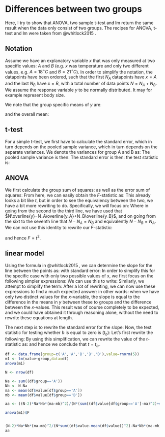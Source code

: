 # Differences between two groups
Here, I try to show that ANOVA, two sample t-test and lm return the same result when the data only consist of two groups. The recipes for ANOVA, t-test and lm were taken from @whitlock2015 .

## Notation
Assume we have an explanatory variable $x$ that was only measured at two specific values: $A$ and $B$ (e.g. $x$ was temperature and only two different values, e.g. $A=18^\circ C$ and $B=21^\circ C$). In order to simplify the notation, the datapoints have been ordered, such that the first $N_A$ datapoints have $x=A$ and the last $N_B$ have $x=B$, with a total number of data points $N=N_A+N_B$. We assume the response variable $y$ to be normally distributed. It may for example represent body size. 

We note that the group specific means of $y$ are:
\begin{equation}
\overline{y_A} = \frac{1}{N_A}\sum_{i=1}^{N_A} y_i
\end{equation}


\begin{equation}
\overline{y_B} = \frac{1}{N_B}\sum_{i=N_A+1}^{N} y_i
\end{equation}
and the overall mean:

\begin{equation}
\overline{y} = \frac{1}{N}\sum_{i=1}^{N} y_i
\end{equation}

## t-test
For a simple t-test, we first have to calculate the standard error, which in turn depends on the pooled sample variance, which in turn depends on the separate variances. We denote the variances for group A and B as:
\begin{align}
s_A^2 &= \sum_{i=1}^{N_A}\frac{(y_i-\overline{y_A})^2}{N_A-1} \\
s_B^2 &= \sum_{i=N_A+1}^{N_B}\frac{(y_i-\overline{y_B})^2}{N_B-1}
\end{align}
The pooled sample variance is then:
\begin{equation}
s_p^2 = \frac{\text{df}_As_A^2 + \text{df}_Bs_B^2}{\text{df}_A+\text{df}_B} = \frac{\sum_{i=1}^{N_A}(N_A-1)\frac{(y_i-\overline{y_A})^2}{N_A-1} + \sum_{i=N_A+1}^{N_B}(N_B-1)\frac{(y_i-\overline{y_B})^2}{N_B-1} }{N - 2}
\end{equation}
The standard error is then:
\begin{equation}
\text{SE}_{\overline{y_A}-\overline{y_B}} = \sqrt{s_p^2\left(\frac{1}{N_A}+\frac{1}{N_B}\right)} = \sqrt{\frac{\sum_{i=1}^{N_A}(y_i-\overline{y_A})^2 + \sum_{i=N_A+1}^{N_B}(y_i-\overline{y_B})^2 }{N - 2}
\left(\frac{1}{N_A}+\frac{1}{N_B}\right)} 
\end{equation}
the test statistic is:
\begin{equation}
t=\frac{\overline{y_A}-\overline{y_B}}{\text{SE}_{\overline{y_A}-\overline{y_B}}} = \sqrt{\frac{N_AN_B(N-2)(\overline{y_A}-\overline{y_B})^2}{N\left(\sum_{i=1}^{N_A}(y_i-\overline{y_A})^2 + \sum_{i=N_A+1}^{N_B}(y_i-\overline{y_B})^2\right)}}
\end{equation}

## ANOVA
We first calculate the group sum of squares:
\begin{equation}
\text{SS}_\text{groups} = N_A (\overline{y_A}-\overline{y})^2 + N_B (\overline{y_B}-\overline{y})^2
\end{equation}
as well as the error sum of squares:
\begin{equation}
\text{SS}_\text{error} = \sum_{i=1}^{N_A} (y_i - \overline{y_A})^2 + \sum_{i=N_A+1}^{N} (y_i - \overline{y_B})^2
\end{equation}
From here, we can easily obtain the $F$-statistic as:
\begin{equation}
F = \frac{(N-2)\left(N_A (\overline{y_A}-\overline{y})^2 + N_B (\overline{y_B}-\overline{y})^2\right)}{\sum_{i=1}^{N_A} (y_i - \overline{y_A})^2 + \sum_{i=N_A+1}^{N} (y_i - \overline{y_B})^2}
\end{equation}
This already looks a bit like $t$, but in order to see the equivalency between the two, we have a bit more rewriting to do. Specifically, we will focus on:
\begin{align}
N_A (\overline{y_A}-\overline{y})^2 + N_B (\overline{y_B}-\overline{y})^2 &= N_A\overline{y_A}^2 - 2N_A \overline{y_A}\overline{y} + N_A\overline{y}^2 + N_B\overline{y_B}^2 - 2N_B\overline{y_B}\overline{y} + N_B \overline{y}^2 \\
&= N_A\overline{y_A}^2 - 2(N_A \overline{y_A}+N_B\overline{y_B})\overline{y} + (N_A+N_B)\overline{y}^2 + N_B\overline{y_B}^2\\
&=N_A\overline{y_A}^2 - \frac{(N_A \overline{y_A}+N_B\overline{y_B})^2}{N} + N_B\overline{y_B}^2\\
&= N_A\overline{y_A}^2 - \frac{N_A^2 \overline{y_A}^2+N_B^2\overline{y_B}^2 + 2N_AN_B\overline{y_A}\overline{y_B}}{N} + N_B\overline{y_B}^2\\
&= \frac{N_AN_B}{N}\left(\frac{N}{N_B}\overline{y_A}^2 - \frac{N_A}{N_B} \overline{y_A}^2-\frac{N_B}{N_A}\overline{y_B}^2 - 2\overline{y_A}\overline{y_B} + \frac{N}{N_A}\overline{y_B}^2\right)\\
&= \frac{N_AN_B}{N}\left(\frac{N-N_A}{N_B}\overline{y_A}^2 - 2\overline{y_A}\overline{y_B} + \frac{N-N_B}{N_A}\overline{y_B}^2\right)\\
&= \frac{N_AN_B}{N}\left(\overline{y_A}^2 - 2\overline{y_A}\overline{y_B} + \overline{y_B}^2\right)\\
&= \frac{N_AN_B}{N}\left(\overline{y_A} -  \overline{y_B}\right)^2\\
\end{align}
Where in going from the second to the third line, we have used that $N\overline{y}=N_A\overline{y_A}+N_B\overline{y_B}$, and on going from the sixt to the seventh line that $N-N_A = N_B$ and equivalently $N-N_B= N_A$. We can not use this identity to rewrite our $F$-statistic:
\begin{equation}
F = \frac{(N-2)N_AN_B\left(\overline{y_A}-\overline{y_B}\right)^2}{N\left(\sum_{i=1}^{N_A} (y_i - \overline{y_A})^2 + \sum_{i=N_A+1}^{N} (y_i - \overline{y_B})^2\right)} = t^2
\end{equation}

and hence $F=t^2$.

## linear model
Using the formula in @whitlock2015 , we can determine the slope for the line between the points as:
\begin{equation}
b=\frac{\sum_{i=1}^N (x_i-\overline{x})(y_i-\overline{y})}{\sum_{i=1}^N (x_i - \overline{x})^2}
\end{equation}
with standard error:
\begin{equation}
\text{SE}_b = \sqrt{\frac{\sum_{i=1}^N (y_i-\overline{y})^2-b\sum_{i=1}^N (x_i-\overline{x})(y_i - \overline{y})}{(N-2)\sum_{i=1}^N (x_i-\overline{x})^2}}
\end{equation}
In order to simplify this for the specific case with only two possible values of x, we first focus on the following simpler expressions:
\begin{align}
\overline{x} &= \frac{N_A A + N_B B}{N}
\end{align}
We can use this to write:
\begin{align}
\sum_{i=1}^N (x_i-\overline{x})(y_i-\overline{y}) &= \sum_{i=1}^{N_A} (A - \frac{N_A A + N_B B}{N})(y_i - \overline{y}) + \sum_{i=N_A+1}^{N} (B - \frac{N_A A + N_B B}{N})(y_i - \overline{y})  \\
 &= \sum_{i=1}^{N_A} (\frac{NA}{N} - \frac{N_A A + N_B B}{N})(y_i - \overline{y}) + \sum_{i=N_A+1}^{N} (\frac{NB}{N} - \frac{N_A A + N_B B}{N})(y_i - \overline{y})  \\
 &= \frac{1}{N}\left(\sum_{i=1}^{N_A} N_B (A - B)(y_i - \overline{y}) + \sum_{i=N_A+1}^{N} N_A (B - A)(y_i - \overline{y})\right)  \\
&= \frac{(A - B)}{N}\left(\sum_{i=1}^{N_A} N_B (y_i - \overline{y}) - \sum_{i=N_A+1}^{N} N_A (y_i - \overline{y})\right)  \\
&= \frac{(A - B)}{N}\left(N_B \sum_{i=1}^{N_A} y_i - N_BN_A\overline{y} - N_A \sum_{i=N_A+1}^{N} y_i + N_AN_B \overline{y}\right)  \\
&= \frac{(A - B)}{N}\left(N_B \sum_{i=1}^{N_A} y_i  - N_A \sum_{i=N_A+1}^{N} y_i \right)  \\
&= \frac{(A - B)}{N}\left(N_BN_A \overline{y_A}  - N_A N_B \overline{y_B}\right)  \\
&= \frac{(A - B)N_AN_B}{N}\left( \overline{y_A}  -  \overline{y_B}\right)  \\
\end{align}
Similarly, we attempt to simplify the term:
\begin{align}
\sum_{i=1}^N (x_i - \overline{x})^2 &= \sum_{i=1}^N (x_i - \frac{N_A A + N_B B}{N})^2 \\
&= \sum_{i=1}^{N_A} (A - \frac{N_A A + N_B B}{N})^2 + \sum_{i=N_A+1}^N (B - \frac{N_A A + N_B B}{N})^2 \\ 
&= \sum_{i=1}^{N_A} (\frac{NA}{N} - \frac{N_A A + N_B B}{N})^2 + \sum_{i=N_A+1}^N (\frac{NB}{N} - \frac{N_A A + N_B B}{N})^2 \\
&= \sum_{i=1}^{N_A} (\frac{N_B (A - B)}{N})^2 + \sum_{i=N_A+1}^N (\frac{N_A (B-A)}{N})^2 \\
&= N_A (\frac{N_B (A - B)}{N})^2 + N_B (\frac{N_A (B-A)}{N})^2 \\
&= (A-B)^2\left(N_A \frac{N_B^2 }{N^2} + N_B \frac{N_A^2 }{N^2}\right) \\
&= (A-B)^2\left( \frac{N_AN_B^2 + N_B N_A^2 }{(N_A+N_B)^2}\right) \\
&= (A-B)^2\left( \frac{N_AN_B (N_A + N_B)}{(N_A+N_B)^2}\right) \\
&= (A-B)^2 \frac{N_AN_B }{N} \\
\end{align}
After a lot of rewriting, we can now use these expressions to find a much expected answer:
\begin{align}
b&=\frac{\sum_{i=1}^N (x_i-\overline{x})(y_i-\overline{y})}{\sum_{i=1}^N (x_i - \overline{x})^2}\\
&=\frac{\overline{y_A}-\overline{y_B}}{A-B}
\end{align}
in other words: when we have only two distinct values for the $x$-variable, the slope is equal to the difference in the means in $y$ between these to groups and the difference between the $x$-values. This result was of course completely to be expected, and we could have obtained it through reasoning alone, without the need to rewrite these equations at length.

The next step is to rewrite the standard error for the slope:
\begin{align}
\text{SE}_b &= \sqrt{\frac{\sum_{i=1}^N (y_i-\overline{y})^2-b\sum_{i=1}^N (x_i-\overline{x})(y_i - \overline{y})}{(N-2)\sum_{i=1}^N (x_i-\overline{x})^2}} \\
&= \sqrt{\frac{\sum_{i=1}^N (y_i-\overline{y})^2-\frac{\overline{y_A}-\overline{y_B}}{A-B}\frac{(A - B)N_AN_B}{N}\left( \overline{y_A}  -  \overline{y_B}\right)}{(N-2)(A-B)^2 \frac{N_AN_B}{N}}} \\
&= \frac{1}{A-B}\sqrt{\frac{\sum_{i=1}^N (y_i-\overline{y})^2-\frac{N_AN_B}{N}\left( \overline{y_A}  -  \overline{y_B}\right)^2}{(N-2) \frac{N_AN_B}{N}}} 
\end{align}
Now, the test statistic for testing whether $b$ is equal to zero is ($t_b$):
\begin{align}
t_b &= \frac{b}{\text{SE}_b}\\
&= \sqrt{\frac{(N-2) \frac{N_AN_B}{N}(\overline{y_A}-\overline{y_B})^2}{\sum_{i=1}^N (y_i-\overline{y})^2-\frac{N_AN_B}{N}\left( \overline{y_A}  -  \overline{y_B}\right)^2}} \\ 
&= \sqrt{\frac{(N-2) N_AN_B(\overline{y_A}-\overline{y_B})^2}{N\sum_{i=1}^N (y_i-\overline{y})^2-N_AN_B\left( \overline{y_A}  -  \overline{y_B}\right)^2}}
\end{align}
Let's first rewrite the following:
\begin{align}
N&\sum_{i=1}^N (y_i-\overline{y})^2-N_AN_B\left( \overline{y_A}  -  \overline{y_B}\right)^2  = N\sum_{i=1}^N (y_i^2-2y_i\overline{y} + \overline{y}^2)-N_AN_B\left( \overline{y_A}  -  \overline{y_B}\right)^2\\
&= N\sum_{i=1}^N y_i^2-2N^2\overline{y}^2 + N^2\overline{y}^2-N_AN_B\left( \overline{y_A}  -  \overline{y_B}\right)^2\\
&= N\sum_{i=1}^N y_i^2-(N\overline{y})^2-N_AN_B\left( \overline{y_A}  -  \overline{y_B}\right)^2\\
&= N\sum_{i=1}^{N}   y_i^2  -(N_A\overline{y_A}+N_B\overline{y_B})^2-N_AN_B\left( \overline{y_A}  -  \overline{y_B}\right)^2\\
&= N\sum_{i=1}^{N}   y_i^2  -N_A^2\overline{y_A}^2-N_B^2\overline{y_B}^2-2N_AN_B\overline{y_A}\overline{y_B}-N_AN_B\overline{y_A}^2 - N_AN_B\overline{y_B}^2 + 2N_AN_B\overline{y_A}\overline{y_B}\\
&= N\sum_{i=1}^{N}   y_i^2  -N_A(N_A+N_B)\overline{y_A}^2-N_B(N_B+N_A)\overline{y_B}^2 \\
&= N\left(\sum_{i=1}^{N}   y_i^2  -N_A\overline{y_A}^2-N_B\overline{y_B}^2\right) \\
&= N\left(\sum_{i=1}^{N}   y_i^2  -2N_A\overline{y_A}^2+N_A\overline{y_A}^2-2N_B\overline{y_B}^2+N_B\overline{y_B}^2\right) \\
&= N\left(\sum_{i=1}^{N}   y_i^2  -\sum_{i=1}^{N_A} 2\overline{y_A}y_i+\sum_{i=1}^{N_A}\overline{y_A}^2-2\sum_{i=N_A+1}^N\overline{y_B}y_i+\sum_{i=N_B+1}^N\overline{y_B}^2\right) \\
&= N\left(\sum_{i=1}^{N_A}   y_i^2 + \sum_{i=N_A+1}^{N}   y_i^2  -\sum_{i=1}^{N_A} 2\overline{y_A}y_i+\sum_{i=1}^{N_A}\overline{y_A}^2-2\sum_{i=N_A+1}^N\overline{y_B}y_i+\sum_{i=N_B+1}^N\overline{y_B}^2\right) \\
&= N\left(\sum_{i=1}^{N_A}   \left(y_i^2 - 2\overline{y_A}y_i+ \overline{y_A}^2 \right) + \sum_{i=N_A+1}^{N}   \left(y_i^2 -2\overline{y_B}y_i+\overline{y_B}^2 \right)\right) \\
&= N\left(\sum_{i=1}^{N_A}   \left(y_i - \overline{y_A} \right)^2 + \sum_{i=N_A+1}^{N}   \left(y_i -\overline{y_B}\right)^2\right) \\
\end{align}
By using this simplification, we can rewrite the value of the $t$-statistic as:
\begin{equation}
t_b = \sqrt{\frac{(N-2) N_AN_B(\overline{y_A}-\overline{y_B})^2}{ N\left(\sum_{i=1}^{N_A}   \left(y_i - \overline{y_A} \right)^2 + \sum_{i=N_A+1}^{N}   \left(y_i -\overline{y_B}\right)^2\right)}} = t = \sqrt{F}
\end{equation}
and hence we conclude that $t=t_b$.
```r
df <- data.frame(group=c('A','A','B','B','B'),value=rnorm(5))
m1 <- lm(value~group,data=df)
anova(m1)

N <- nrow(df)

Na <- sum((df$group=='A'))
Nb <- N-Na
ma <- mean(df$value[df$group=='A'])
mb <- mean(df$value[df$group=='B'])

aa <- ((N-2)*Na*Nb*(ma-mb)^2)/(N*(sum((df$value[df$group=='A']-ma)^2)+sum((df$value[df$group=='B']-mb)^2)))

anova(m1)$F


(N-2)*Na*Nb*(ma-mb)^2/(N*sum((df$value-mean(df$value))^2)-Na*Nb*(ma-mb)^2)
aa

```